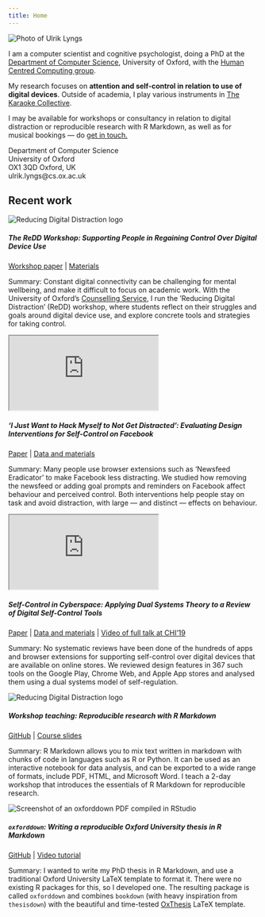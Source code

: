 ```yaml
---
title: Home
---
```



<div class="row">

<div class="col-lg-3 col-md-3">
<img alt="Photo of Ulrik Lyngs" src="/images/headshot_small.jpg" class="img-fluid featured-work-graphic"/>
</div>

<div class="col-lg-6 col-md-6">
I am a computer scientist and cognitive psychologist, doing a PhD at the [Department of Computer Science](https://www.cs.ox.ac.uk/people/ulrik.lyngs/), University of Oxford, with the [Human Centred Computing group](https://www.cs.ox.ac.uk/research/HCC/).

My research focuses on **attention and self-control in relation to use of digital devices**. 
Outside of academia, I play various instruments in [The Karaoke Collective](https://karaokecollective.com).

I may be available for workshops or consultancy in relation to digital distraction or reproducible research with R Markdown, as well as for musical bookings --- do <a href="mailto:ulrik.lyngs@cs.ox.ac.uk?Subject=Contact%20through%20ulriklyngs.com" target="_top">get in touch.</a>

</div>

<div class="col-lg-3 col-md-3">
Department of Computer Science \
University of Oxford \
OX1 3QD Oxford, UK \
ulrik.lyngs@cs.ox.ac.uk \
<div class="link-wrapper">
<a href="https://github.com/ulyngs" class="git-link"><i class="fa fa-github fa-2x" aria-hidden="true"></i></a>
<a href="https://twitter.com/ulyngs" class="twitter-link"><i class="fa fa-twitter fa-2x"></i></a>
<a href="https://scholar.google.co.uk/citations?user=e8XDAzcAAAAJ&hl=en" class="scholar-link"><i class="ai ai-google-scholar ai-2x" aria-hidden="true"></i></a>
</div>
</div>
</div>

<div class="featured-work">
## Recent work
</div>

<div class="row featured-work-entry">
<div class="col-sm-3">

<img alt="Reducing Digital Distraction logo" src="/images/redd-workshop/redd-logo-rect.png" class="img-fluid featured-work-graphic"/>

</div>

<div class="col-sm-9">
##### The ReDD Workshop: Supporting People in Regaining Control Over Digital Device Use
<div class="featured-links"> 
[Workshop paper](/pdfs/2020-02-20_Lyngs_CHI2020_workshop_rethinking_mental_health) | [Materials](https://osf.io/hdvtm/)
</div>

<span class="tldr-label">Summary:</span> Constant digital connectivity can be challenging for mental wellbeing, and make it difficult to focus on academic work.
With the University of Oxford's [Counselling Service](https://www.ox.ac.uk/students/welfare/counselling), I run the ’Reducing Digital Distraction’ (ReDD) workshop, where students reflect on their struggles and goals around digital device use, and explore concrete tools and strategies for taking control.
</div>

</div>

<div class="row featured-work-entry">
<div class="col-sm-3">

<div class="embed-responsive embed-responsive-16by9">
<iframe class="embed-responsive-item featured-work-graphic" src="https://www.youtube.com/embed/zj9I-2gjths" allowfullscreen></iframe>
</div>

</div>

<div class="col-sm-9">
##### ‘I Just Want to Hack Myself to Not Get Distracted’: Evaluating Design Interventions for Self-Control on Facebook
<div class="featured-links"> 
[Paper](https://arxiv.org/pdf/2001.04180.pdf) | [Data and materials](https://osf.io/qtg7h/)
</div>

<span class="tldr-label">Summary: </span>Many people use browser extensions such as 'Newsfeed Eradicator' to make Facebook less distracting. We studied how removing the newsfeed or adding goal prompts and reminders on Facebook affect behaviour and perceived control. Both interventions help people stay on task and avoid distraction, with large --- and distinct --- effects on behaviour.
</div>

</div>


<div class="row featured-work-entry">
<div class="col-sm-3">

<div class="embed-responsive embed-responsive-16by9">
<iframe class="embed-responsive-item featured-work-graphic" src="https://www.youtube.com/embed/kf-TwEo954s" allowfullscreen></iframe>
</div>

</div>

<div class="col-sm-9">
##### Self-Control in Cyberspace: Applying Dual Systems Theory to a Review of Digital Self-Control Tools
<div class="featured-links"> 
[Paper](https://arxiv.org/pdf/1902.00157.pdf) | [Data and materials](https://osf.io/zyj4h/) | [Video of full talk at CHI'19](https://www.youtube.com/watch?v=sJf_F7faczU&t=955s)
</div>

<span class="tldr-label">Summary:</span> No systematic reviews have been done of the hundreds of apps and browser extensions for supporting self-control over digital devices that are available on online stores. We reviewed design features in 367 such tools on the Google Play, Chrome Web, and Apple App stores and analysed them using a dual systems model of self-regulation.
</div>

</div>



<div class="row featured-work-entry">
<div class="col-sm-3">

<img alt="Reducing Digital Distraction logo" src="/images/rmd-workshop.png" class="img-fluid featured-work-graphic"/>

</div>

<div class="col-sm-9">
##### Workshop teaching: Reproducible research with R Markdown
<div class="featured-links"> 
[GitHub](https://github.com/ulyngs/rmarkdown-workshop-2019) | [Course slides](https://ulyngs.github.io/rmarkdown-workshop-2019/)
</div>

<span class="tldr-label">Summary:</span> R Markdown allows you to mix text written in markdown with chunks of code in languages such as R or Python. It can be used as an interactive notebook for data analysis, and can be exported to a wide range of formats, include PDF, HTML, and Microsoft Word. I teach a 2-day workshop that introduces the essentials of R Markdown for reproducible research.
</div>

</div>


<div class="row featured-work-entry">
<div class="col-sm-3">

<img alt="Screenshot of an oxforddown PDF compiled in RStudio" src="/images/oxforddown_compiled_pdf.png" class="img-fluid featured-work-graphic"/>

</div>

<div class="col-sm-9">
##### `oxforddown`: Writing a reproducible Oxford University thesis in R Markdown
<div class="featured-links"> 
[GitHub](https://github.com/ulyngs/oxforddown) | [Video tutorial](https://www.youtube.com/watch?v=Yf1W1BBS9cU)
</div>

<span class="tldr-label">Summary:</span> I wanted to write my PhD thesis in R Markdown, and use a traditional Oxford University LaTeX template to format it. There were no existing R packages for this, so I developed one. The resulting package is called `oxforddown` and combines `bookdown` (with heavy inspiration from `thesisdown`) with the beautiful and time-tested [OxThesis](https://github.com/mcmanigle/OxThesis) LaTeX template.

</div>

</div>